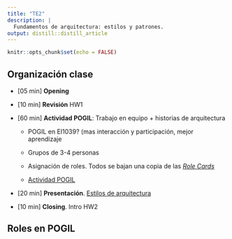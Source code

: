 ```yaml
---
title: "TE2"
description: |
  Fundamentos de arquitectura: estilos y patrones.
output: distill::distill_article
---
```


```r
knitr::opts_chunk$set(echo = FALSE)
```

## Organización clase

-   [05 min] **Opening**

-   [10 min] **Revisión** HW1

-   [60 min] **Actividad POGIL**: Trabajo en equipo + historias de arquitectura

    -   POGIL en EI1039? (mas interacción y participación, mejor aprendizaje

    -   Grupos de 3-4 personas

    -   Asignación de roles. Todos se bajan una copia de las [*Role Cards*](https://w3.cs.jmu.edu/mayfiecs/cs149/notes/POGIL-Role-Cards.pdf)

    -   [Actividad POGIL](https://w3.cs.jmu.edu/mayfiecs/cs149/notes/0126/Act02-Arithmetic.pdf)

-   [20 min] **Presentación**. [Estilos de arquitectura](slides/TE2_1_estilos_arquitectura.html)

-   [10 min] **Closing**. Intro HW2

## Roles en POGIL
